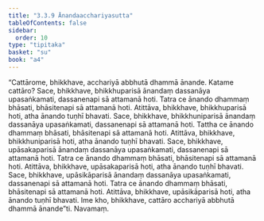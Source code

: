 ```yaml
---
title: "3.3.9 Ānandaacchariyasutta"
tableOfContents: false
sidebar:
  order: 10
type: "tipitaka"
basket: "su"
book: "a4"
---
```



<DynamicBreadcrumb />

<Division number="129" book="a4" bookNo="15" page="448">

<Paragraph number="820" book="a4">
“Cattārome, bhikkhave, acchariyā abbhutā dhammā ānande. Katame cattāro? Sace, bhikkhave, bhikkhuparisā ānandaṃ dassanāya upasaṅkamati, dassanenapi sā attamanā hoti. Tatra ce ānando dhammaṃ bhāsati, bhāsitenapi sā attamanā hoti. Atittāva, bhikkhave, bhikkhuparisā hoti, atha ānando tuṇhī bhavati.
</Paragraph>

<Paragraph number="821" book="a4">
Sace, bhikkhave, bhikkhuniparisā ānandaṃ dassanāya upasaṅkamati, dassanenapi sā attamanā hoti. Tattha ce ānando dhammaṃ bhāsati, bhāsitenapi sā attamanā hoti. Atittāva, bhikkhave, bhikkhuniparisā hoti, atha ānando tuṇhī bhavati.
</Paragraph>

<Paragraph number="822" book="a4">
Sace, bhikkhave, upāsakaparisā ānandaṃ dassanāya upasaṅkamati, dassanenapi sā attamanā hoti. Tatra ce ānando dhammaṃ bhāsati, bhāsitenapi sā attamanā hoti. Atittāva, bhikkhave, upāsakaparisā hoti, atha ānando tuṇhī bhavati.
</Paragraph>

<Paragraph number="823" book="a4">
Sace, bhikkhave, upāsikāparisā ānandaṃ dassanāya upasaṅkamati, dassanenapi sā attamanā hoti. Tatra ce ānando dhammaṃ bhāsati, bhāsitenapi sā attamanā hoti. Atittāva, bhikkhave, upāsikāparisā hoti, atha ānando tuṇhī bhavati. Ime kho, bhikkhave, cattāro acchariyā abbhutā dhammā ānande”ti.

</Paragraph>
</Division>

<Paragraph number="824" type="center" book="a4">
Navamaṃ.
</Paragraph>